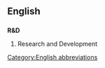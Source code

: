==English==
[[Category:English abbreviations]]

=== {{initialism}} ===
'''R&D'''
#Research and Development